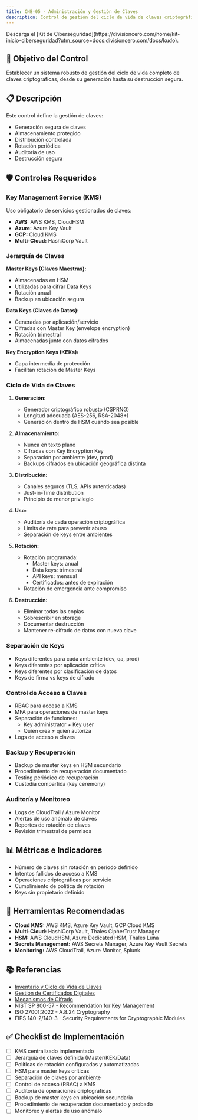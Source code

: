 ```yaml
---
title: CNB-05 - Administración y Gestión de Claves
description: Control de gestión del ciclo de vida de claves criptográficas
---
```


<Callout title="Quieres aprender más?">
  Descarga el [Kit de Ciberseguridad](https://divisioncero.com/home/kit-inicio-ciberseguridad?utm_source=docs.divisioncero.com/docs/kudo).
</Callout>

## 🎯 Objetivo del Control

Establecer un sistema robusto de gestión del ciclo de vida completo de claves criptográficas, desde su generación hasta su destrucción segura.

## 📋 Descripción

Este control define la gestión de claves:
- Generación segura de claves
- Almacenamiento protegido
- Distribución controlada
- Rotación periódica
- Auditoría de uso
- Destrucción segura

## 🛡️ Controles Requeridos

### Key Management Service (KMS)
Uso obligatorio de servicios gestionados de claves:
- **AWS:** AWS KMS, CloudHSM
- **Azure:** Azure Key Vault
- **GCP:** Cloud KMS
- **Multi-Cloud:** HashiCorp Vault

### Jerarquía de Claves

**Master Keys (Claves Maestras):**
- Almacenadas en HSM
- Utilizadas para cifrar Data Keys
- Rotación anual
- Backup en ubicación segura

**Data Keys (Claves de Datos):**
- Generadas por aplicación/servicio
- Cifradas con Master Key (envelope encryption)
- Rotación trimestral
- Almacenadas junto con datos cifrados

**Key Encryption Keys (KEKs):**
- Capa intermedia de protección
- Facilitan rotación de Master Keys

### Ciclo de Vida de Claves

1. **Generación:**
   - Generador criptográfico robusto (CSPRNG)
   - Longitud adecuada (AES-256, RSA-2048+)
   - Generación dentro de HSM cuando sea posible

2. **Almacenamiento:**
   - Nunca en texto plano
   - Cifradas con Key Encryption Key
   - Separación por ambiente (dev, prod)
   - Backups cifrados en ubicación geográfica distinta

3. **Distribución:**
   - Canales seguros (TLS, APIs autenticadas)
   - Just-in-Time distribution
   - Principio de menor privilegio

4. **Uso:**
   - Auditoría de cada operación criptográfica
   - Limits de rate para prevenir abuso
   - Separación de keys entre ambientes

5. **Rotación:**
   - Rotación programada:
     - Master keys: anual
     - Data keys: trimestral
     - API keys: mensual
     - Certificados: antes de expiración
   - Rotación de emergencia ante compromiso

6. **Destrucción:**
   - Eliminar todas las copias
   - Sobrescribir en storage
   - Documentar destrucción
   - Mantener re-cifrado de datos con nueva clave

### Separación de Keys
- Keys diferentes para cada ambiente (dev, qa, prod)
- Keys diferentes por aplicación crítica
- Keys diferentes por clasificación de datos
- Keys de firma vs keys de cifrado

### Control de Acceso a Claves
- RBAC para acceso a KMS
- MFA para operaciones de master keys
- Separación de funciones:
  - Key administrator ≠ Key user
  - Quien crea ≠ quien autoriza
- Logs de acceso a claves

### Backup y Recuperación
- Backup de master keys en HSM secundario
- Procedimiento de recuperación documentado
- Testing periódico de recuperación
- Custodia compartida (key ceremony)

### Auditoría y Monitoreo
- Logs de CloudTrail / Azure Monitor
- Alertas de uso anómalo de claves
- Reportes de rotación de claves
- Revisión trimestral de permisos

## 📊 Métricas e Indicadores

- Número de claves sin rotación en período definido
- Intentos fallidos de acceso a KMS
- Operaciones criptográficas por servicio
- Cumplimiento de política de rotación
- Keys sin propietario definido

## 🔗 Herramientas Recomendadas

- **Cloud KMS:** AWS KMS, Azure Key Vault, GCP Cloud KMS
- **Multi-Cloud:** HashiCorp Vault, Thales CipherTrust Manager
- **HSM:** AWS CloudHSM, Azure Dedicated HSM, Thales Luna
- **Secrets Management:** AWS Secrets Manager, Azure Key Vault Secrets
- **Monitoring:** AWS CloudTrail, Azure Monitor, Splunk

## 📚 Referencias

- [Inventario y Ciclo de Vida de Llaves](/docs/kudo/politicas/inventario-ciclo-vida-llaves)
- [Gestión de Certificados Digitales](/docs/kudo/politicas/gestion-certificados-digitales)
- [Mecanismos de Cifrado](/docs/kudo/politicas/mecanismos-cifrado)
- NIST SP 800-57 - Recommendation for Key Management
- ISO 27001:2022 - A.8.24 Cryptography
- FIPS 140-2/140-3 - Security Requirements for Cryptographic Modules

## ✅ Checklist de Implementación

- [ ] KMS centralizado implementado
- [ ] Jerarquía de claves definida (Master/KEK/Data)
- [ ] Políticas de rotación configuradas y automatizadas
- [ ] HSM para master keys críticas
- [ ] Separación de claves por ambiente
- [ ] Control de acceso (RBAC) a KMS
- [ ] Auditoría de operaciones criptográficas
- [ ] Backup de master keys en ubicación secundaria
- [ ] Procedimiento de recuperación documentado y probado
- [ ] Monitoreo y alertas de uso anómalo
